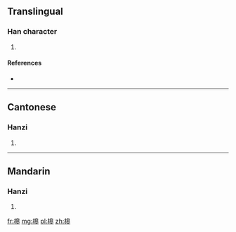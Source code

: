 ==Translingual==

===Han character===
{{Han char|rn=75|rad=木|as=10|sn=14|four=46943|canj=DHAJ,XDHAJ|ids=⿰木皋}}

# {{defn|Han|sort=木10}}

====References====
* {{Han ref|kx=0546.251|dkj=15345|dj=0934.170|hdz=21264.130|uh=69D4|ud=27092|bh=E252|bd=57938}}

----

==Cantonese==

===Hanzi===
{{yue-hanzi|jyut=[[gou1]]|y=gou1}}

# {{defn|lang=yue|sort=木10}}

----

==Mandarin==

===Hanzi===
{{cmn-hanzi|pin=[[gāo]] ([[gao1]])|wg=kao<sup>1</sup>}}

# {{defn|lang=cmn|sort=木10}}

[[fr:槔]]
[[mg:槔]]
[[pl:槔]]
[[zh:槔]]